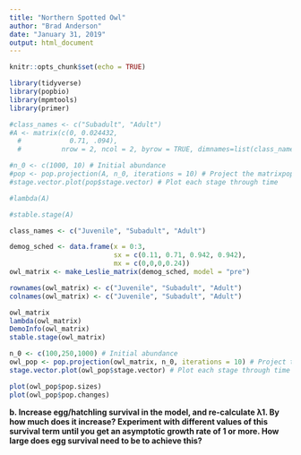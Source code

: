 ```yaml
---
title: "Northern Spotted Owl"
author: "Brad Anderson"
date: "January 31, 2019"
output: html_document
---
```


```r
knitr::opts_chunk$set(echo = TRUE)
```

```r
library(tidyverse)
library(popbio)
library(mpmtools)
library(primer)
```

```r

#class_names <- c("Subadult", "Adult")
#A <- matrix(c(0, 0.024432,
  #            0.71, .094),
  #          nrow = 2, ncol = 2, byrow = TRUE, dimnames=list(class_names, class_names))

#n_0 <- c(1000, 10) # Initial abundance
#pop <- pop.projection(A, n_0, iterations = 10) # Project the matrixpop
#stage.vector.plot(pop$stage.vector) # Plot each stage through time

#lambda(A)

#stable.stage(A)
```

```r
class_names <- c("Juvenile", "Subadult", "Adult")

demog_sched <- data.frame(x = 0:3,
                          sx = c(0.11, 0.71, 0.942, 0.942),
                          mx = c(0,0,0,0.24))
owl_matrix <- make_Leslie_matrix(demog_sched, model = "pre")

rownames(owl_matrix) <- c("Juvenile", "Subadult", "Adult")
colnames(owl_matrix) <- c("Juvenile", "Subadult", "Adult")

owl_matrix
lambda(owl_matrix)
DemoInfo(owl_matrix)
stable.stage(owl_matrix)
```

```r
n_0 <- c(100,250,1000) # Initial abundance
owl_pop <- pop.projection(owl_matrix, n_0, iterations = 10) # Project the matrixpop
stage.vector.plot(owl_pop$stage.vector) # Plot each stage through time
```

```r

plot(owl_pop$pop.sizes)
plot(owl_pop$pop.changes)

```

**b.	Increase egg/hatchling survival in the model, and re-calculate λ1. By how much does it increase? Experiment with different values of this survival term until you get an asymptotic growth rate of 1 or more. How large does egg survival need to be to achieve this? **

